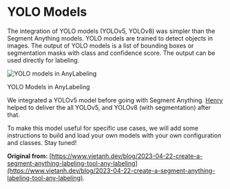 # YOLO Models

The integration of YOLO models (YOLOv5, YOLOv8) was simpler than the Segment Anything models. YOLO models are trained to detect objects in images. The output of YOLO models is a list of bounding boxes or segmentation masks with class and confidence score. The output can be used directly for labeling.

![YOLO models in AnyLabeling](https://www.vietanh.dev/posts-data/2023-04-22-create-a-segment-anything-labeling-tool-any-labeling/yolo.svg)

<p className="text-center font-bold">YOLO Models in AnyLabeling</p>

We integrated a YOLOv5 model before going with Segment Anything. [Henry](https://github.com/hdnh2006) helped to deliver the all YOLOv5, and YOLOv8 (with segmentation) after that.

To make this model useful for specific use cases, we will add some instructions to build and load your own models with your own configuration and classes. Stay tuned!

**Original from:** [https://www.vietanh.dev/blog/2023-04-22-create-a-segment-anything-labeling-tool-any-labeling](https://www.vietanh.dev/blog/2023-04-22-create-a-segment-anything-labeling-tool-any-labeling).
